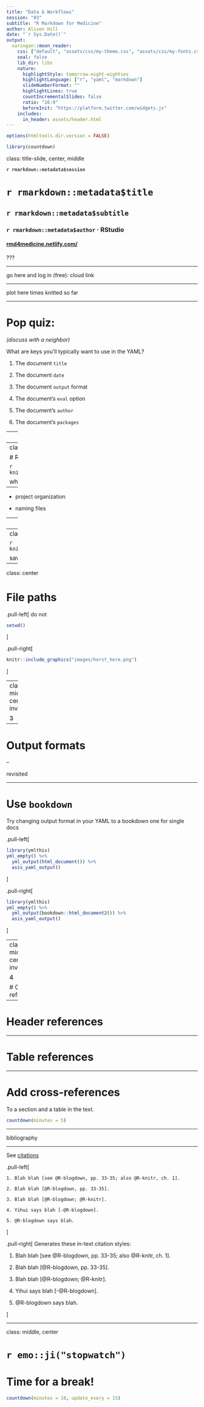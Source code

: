 ```yaml
---
title: "Data & Workflows"
session: "03"
subtitle: "R Markdown for Medicine"
author: Alison Hill
date: "`r Sys.Date()`"
output:
  xaringan::moon_reader:
    css: ["default", "assets/css/my-theme.css", "assets/css/my-fonts.css"]
    seal: false 
    lib_dir: libs
    nature:
      highlightStyle: tomorrow-night-eighties
      highlightLanguage: ["r", "yaml", "markdown"]
      slideNumberFormat: "" 
      highlightLines: true
      countIncrementalSlides: false
      ratio: "16:9"
      beforeInit: "https://platform.twitter.com/widgets.js"
    includes:
      in_header: assets/header.html  
---
```


```r
options(htmltools.dir.version = FALSE)
```

```r
library(countdown)
```


class: title-slide, center, middle

<span class="fa-stack fa-4x">
  <i class="fa fa-circle fa-stack-2x" style="color: #ffffffcc;"></i>
  <strong class="fa-stack-1x" style="color:#3b4245;">`r rmarkdown::metadata$session`</strong>
</span> 

# `r rmarkdown::metadata$title`

## `r rmarkdown::metadata$subtitle`

### `r rmarkdown::metadata$author` &#183; RStudio

#### [rmd4medicine.netlify.com/](https://rmd4medicine.netlify.com/)


<!-- this ends up being the title slide since seal = FALSE-->

???

---

go here and log in (free):
cloud link

---

plot here times knitted so far

---

# Pop quiz: 

_(discuss with a neighbor)_

What are keys you'll typically want to use in the YAML?

1. The document `title`

1. The document `date`

1. The document `output` format

1. The document's `eval` option

1. The document's `author`

1. The document's `packages`

---
class: middle, center, inverse

<span class="fa-stack fa-4x">
  <i class="fa fa-circle fa-stack-2x" style="color: #fff;"></i>
  <strong class="fa-stack-1x" style="color:#2f5275;">1</strong>
</span> 

# Projects


---
class: center

# R projects

```r
knitr::include_graphics("images/rproj.png")
```

what do they do??

---

- project organization 

- naming files


---
class: middle, center, inverse

<span class="fa-stack fa-4x">
  <i class="fa fa-circle fa-stack-2x" style="color: #fff;"></i>
  <strong class="fa-stack-1x" style="color:#2f5275;">2</strong>
</span> 

# External files

---
class: center

```r
knitr::include_graphics("images/Data.jpg")
```

save a local copy, keep raw data raw

---
class: center

# File paths

.pull-left[
do not

```r
setwd()
```

]

.pull-right[
```r
knitr::include_graphics("images/horst_here.png")
```
]



---
class: middle, center, inverse

<span class="fa-stack fa-4x">
  <i class="fa fa-circle fa-stack-2x" style="color: #fff;"></i>
  <strong class="fa-stack-1x" style="color:#2f5275;">3</strong>
</span> 

--

# Output formats

--

revisited

---

# Use `bookdown`

Try changing output format in your YAML to a bookdown one for single docs

.pull-left[

```r
library(ymlthis)
yml_empty() %>% 
  yml_output(html_document()) %>% 
  asis_yaml_output()
```

]

.pull-right[

```r
library(ymlthis)
yml_empty() %>% 
  yml_output(bookdown::html_document2()) %>% 
  asis_yaml_output()
```

]


---
class: middle, center, inverse

<span class="fa-stack fa-4x">
  <i class="fa fa-circle fa-stack-2x" style="color: #fff;"></i>
  <strong class="fa-stack-1x" style="color:#2f5275;">4</strong>
</span> 

# Cross-references

---

# Header references



---

# Table references

---

# Add cross-references

To a section and a table in the text.

```r
countdown(minutes = 5)
```

---

bibliography

---


See [citations](http://rmarkdown.rstudio.com/authoring_bibliographies_and_citations.html#citations)

.pull-left[

    1. Blah blah [see @R-blogdown, pp. 33-35; also @R-knitr, ch. 1].

    2. Blah blah [@R-blogdown, pp. 33-35].

    3. Blah blah [@R-blogdown; @R-knitr].

    4. Yihui says blah [-@R-blogdown].

    5. @R-blogdown says blah.
]

.pull-right[
Generates these in-text citation styles:

1. Blah blah [see @R-blogdown, pp. 33-35; also @R-knitr, ch. 1].

2. Blah blah [@R-blogdown, pp. 33-35].

3. Blah blah [@R-blogdown; @R-knitr].

4. Yihui says blah [-@R-blogdown].

5. @R-blogdown says blah.

]

---
class: middle, center

# `r emo::ji("stopwatch")`

# Time for a break!

```r
countdown(minutes = 10, update_every = 15)
```
